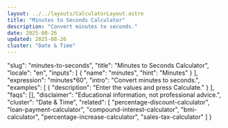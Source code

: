```yaml
---
layout: ../../layouts/CalculatorLayout.astro
title: "Minutes to Seconds Calculator"
description: "Convert minutes to seconds."
date: 2025-08-26
updated: 2025-08-26
cluster: "Date & Time"
---
```


  "slug": "minutes-to-seconds",
  "title": "Minutes to Seconds Calculator",
  "locale": "en",
  "inputs": [
    {
      "name": "minutes",
      "hint": "Minutes"
    }
  ],
  "expression": "minutes*60",
  "intro": "Convert minutes to seconds.",
  "examples": [
    {
      "description": "Enter the values and press Calculate."
    }
  ],
  "faqs": [],
  "disclaimer": "Educational information, not professional advice.",
  "cluster": "Date & Time",
  "related": [
    "percentage-discount-calculator",
    "loan-payment-calculator",
    "compound-interest-calculator",
    "bmi-calculator",
    "percentage-increase-calculator",
    "sales-tax-calculator"
  ]
}

<Calculator schema={schema} />
